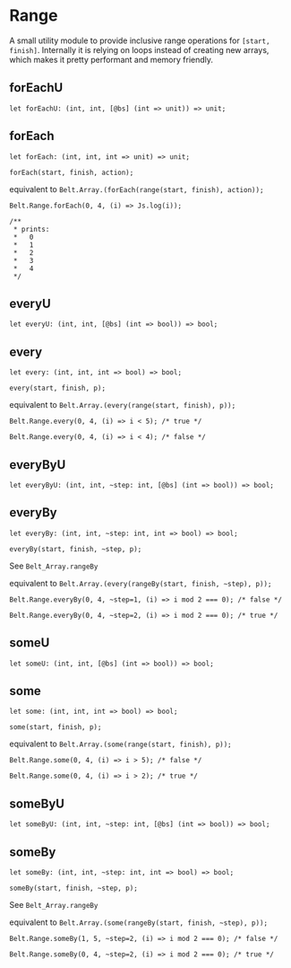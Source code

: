 # Range

<Intro>

A small utility module to provide inclusive range operations for `[start,
finish]`.  Internally it is relying on loops instead of creating new arrays,
which makes it pretty performant and memory friendly.

</Intro>

## forEachU

```re sig
let forEachU: (int, int, [@bs] (int => unit)) => unit;
```

## forEach

```re sig
let forEach: (int, int, int => unit) => unit;
```

`forEach(start, finish, action);`

equivalent to `Belt.Array.(forEach(range(start, finish), action));`

```re example
Belt.Range.forEach(0, 4, (i) => Js.log(i));

/**
 * prints:
 *   0
 *   1
 *   2
 *   3
 *   4
 */
```

## everyU

```re sig
let everyU: (int, int, [@bs] (int => bool)) => bool;
```

## every

```re sig
let every: (int, int, int => bool) => bool;
```

`every(start, finish, p);`

equivalent to `Belt.Array.(every(range(start, finish), p));`

```re example
Belt.Range.every(0, 4, (i) => i < 5); /* true */

Belt.Range.every(0, 4, (i) => i < 4); /* false */
```

## everyByU

```re sig
let everyByU: (int, int, ~step: int, [@bs] (int => bool)) => bool;
```

## everyBy

```re sig
let everyBy: (int, int, ~step: int, int => bool) => bool;
```

`everyBy(start, finish, ~step, p);`

See `Belt_Array.rangeBy`

equivalent to `Belt.Array.(every(rangeBy(start, finish, ~step), p));`

```re example
Belt.Range.everyBy(0, 4, ~step=1, (i) => i mod 2 === 0); /* false */

Belt.Range.everyBy(0, 4, ~step=2, (i) => i mod 2 === 0); /* true */
```

## someU

```re sig
let someU: (int, int, [@bs] (int => bool)) => bool;
```

## some

```re sig
let some: (int, int, int => bool) => bool;
```

`some(start, finish, p);`

equivalent to `Belt.Array.(some(range(start, finish), p));`

```re example
Belt.Range.some(0, 4, (i) => i > 5); /* false */

Belt.Range.some(0, 4, (i) => i > 2); /* true */
```

## someByU

```re sig
let someByU: (int, int, ~step: int, [@bs] (int => bool)) => bool;
```

## someBy

```re sig
let someBy: (int, int, ~step: int, int => bool) => bool;
```

`someBy(start, finish, ~step, p);`

See `Belt_Array.rangeBy`

equivalent to `Belt.Array.(some(rangeBy(start, finish, ~step), p));`

```re example
Belt.Range.someBy(1, 5, ~step=2, (i) => i mod 2 === 0); /* false */

Belt.Range.someBy(0, 4, ~step=2, (i) => i mod 2 === 0); /* true */
```
